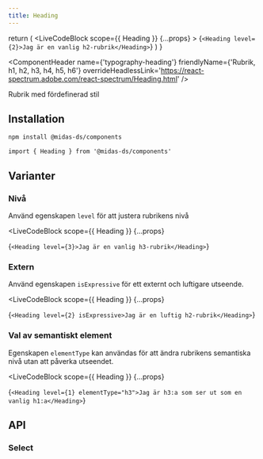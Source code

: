 ```yaml
---
title: Heading
---
```



  return (
    <LiveCodeBlock
      scope={{ Heading }}
      {...props}
    >
      {`<Heading level={2}>Jag är en vanlig h2-rubrik</Heading>`}
    </LiveCodeBlock>
  )
}

<ComponentHeader
  name={'typography-heading'}
  friendlyName={'Rubrik, h1, h2, h3, h4, h5, h6'}
  overrideHeadlessLink='https://react-spectrum.adobe.com/react-spectrum/Heading.html'
/>

Rubrik med fördefinerad stil

<Example hideCode />

## Installation

```bash npm2yarn
npm install @midas-ds/components
```

```tsx
import { Heading } from '@midas-ds/components'
```

<Example hideExample />

## Varianter

### Nivå

Använd egenskapen `level` för att justera rubrikens nivå

<LiveCodeBlock
  scope={{ Heading }}
  {...props}
>
  {`<Heading level={3}>Jag är en vanlig h3-rubrik</Heading>`}
</LiveCodeBlock>

### Extern

Använd egenskapen `isExpressive` för ett externt och luftigare utseende.

<LiveCodeBlock
  scope={{ Heading }}
  {...props}
>
  {`<Heading level={2} isExpressive>Jag är en luftig h2-rubrik</Heading>`}
</LiveCodeBlock>

### Val av semantiskt element

Egenskapen `elementType` kan användas för att ändra rubrikens semantiska nivå utan att påverka utseendet.

<LiveCodeBlock
  scope={{ Heading }}
  {...props}
>
  {`<Heading level={1} elementType="h3">Jag är h3:a som ser ut som en vanlig h1:a</Heading>`}
</LiveCodeBlock>

## API

### Select

<PropTable name='Heading' />
